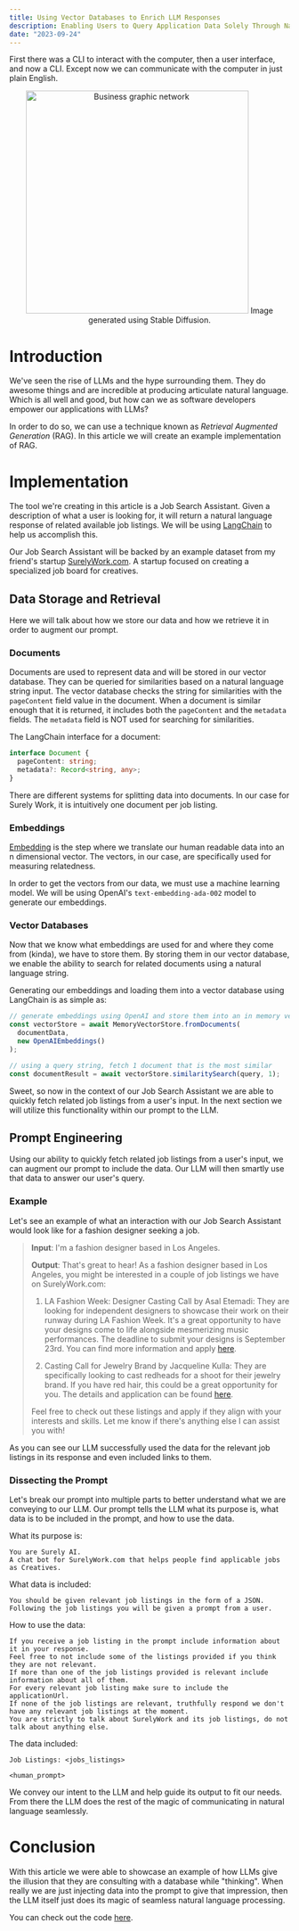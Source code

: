 ```yaml
---
title: Using Vector Databases to Enrich LLM Responses
description: Enabling Users to Query Application Data Solely Through Natural Language
date: "2023-09-24"
---
```


First there was a CLI to interact with the computer, then a user interface, and now a CLI.
Except now we can communicate with the computer in just plain English.

<p align="center">
  <img
    src="/cover-art-vector-db-llm.png"
    alt="Business graphic network"
    width="400"
  />
  Image generated using Stable Diffusion.
</p>

# Introduction

We've seen the rise of LLMs and the hype surrounding them. They do awesome things
and are incredible at producing articulate natural language. Which is all well and good, but
how can we as software developers empower our applications with LLMs?

In order to do so, we can use a technique known as _Retrieval Augmented Generation_ (RAG). In this
article we will create an example implementation of RAG.

# Implementation

The tool we're creating in this article is a Job Search Assistant. Given a description of
what a user is looking for, it will return a natural language response of related available
job listings. We will be using [LangChain](https://www.langchain.com/) to help us accomplish this.

Our Job Search Assistant will be backed by an example dataset from my friend's startup
[SurelyWork.com](https://SurelyWork.com). A startup focused on creating a specialized job board for creatives.

## Data Storage and Retrieval

Here we will talk about how we store our data and how we retrieve it in order to augment our prompt.

### Documents

Documents are used to represent data and will be stored in our vector database.
They can be queried for similarities based on a natural language string input.
The vector database checks the string for similarities with the `pageContent` field value in the document.
When a document is similar enough that it is returned, it includes both the `pageContent` and the `metadata` fields. The
`metadata` field is NOT used for searching for similarities.

The LangChain interface for a document:

```ts
interface Document {
  pageContent: string;
  metadata?: Record<string, any>;
}
```

There are different systems for splitting data into documents. In our case for Surely Work,
it is intuitively one document per job listing.

### Embeddings

[Embedding](https://platform.openai.com/docs/guides/embeddings/what-are-embeddings) is the step where we translate our human readable data into an n dimensional vector.
The vectors, in our case, are specifically used for measuring relatedness.

In order to get the vectors from our data, we must use a machine learning model. We will be using OpenAI's
`text-embedding-ada-002` model to generate our embeddings.

### Vector Databases

Now that we know what embeddings are used for and where they come from (kinda),
we have to store them. By storing them in our vector database, we enable the ability to
search for related documents using a natural language string.

Generating our embeddings and loading them into a vector database using LangChain is as simple as:

```ts
// generate embeddings using OpenAI and store them into an in memory vector database
const vectorStore = await MemoryVectorStore.fromDocuments(
  documentData,
  new OpenAIEmbeddings()
);

// using a query string, fetch 1 document that is the most similar
const documentResult = await vectorStore.similaritySearch(query, 1);
```

Sweet, so now in the context of our Job Search Assistant we are able to quickly
fetch related job listings from a user's input. In the next section we will
utilize this functionality within our prompt to the LLM.

## Prompt Engineering

Using our ability to quickly fetch related job listings from a user's input, we can
augment our prompt to include the data. Our LLM will then smartly
use that data to answer our user's query.

### Example

Let's see an example of what an interaction with our Job Search Assistant would look like for a fashion designer seeking a job.

> **Input**: I'm a fashion designer based in Los Angeles.
>
> **Output**:
> That's great to hear! As a fashion designer based in Los Angeles, you might be interested in a couple of job listings we have on SurelyWork.com:
>
> 1. LA Fashion Week: Designer Casting Call by Asal Etemadi: They are looking for independent designers to showcase their work on their runway during LA Fashion Week. It's a great opportunity to have your designs come to life alongside mesmerizing music performances. The deadline to submit your designs is September 23rd. You can find more information and apply [here](https://www.surelywork.com/listings/2cWnvuxmo4eBAwxSyktC).
>
> 2. Casting Call for Jewelry Brand by Jacqueline Kulla: They are specifically looking to cast redheads for a shoot for their jewelry brand. If you have red hair, this could be a great opportunity for you. The details and application can be found [here](https://www.surelywork.com/listings/XaLMQl5uSWiuwDjBXBGk).
>
> Feel free to check out these listings and apply if they align with your interests and skills. Let me know if there's anything else I can assist you with!

As you can see our LLM successfully used the data for the relevant job listings in its response and even included links to them.

### Dissecting the Prompt

Let's break our prompt into multiple parts to better understand what we are conveying to our LLM. Our prompt tells the LLM what
its purpose is, what data is to be included in the prompt, and how to use the data.

What its purpose is:

```
You are Surely AI.
A chat bot for SurelyWork.com that helps people find applicable jobs as Creatives.
```

What data is included:

```
You should be given relevant job listings in the form of a JSON.
Following the job listings you will be given a prompt from a user.
```

How to use the data:

```
If you receive a job listing in the prompt include information about it in your response.
Feel free to not include some of the listings provided if you think they are not relevant.
If more than one of the job listings provided is relevant include information about all of them.
For every relevant job listing make sure to include the applicationUrl.
If none of the job listings are relevant, truthfully respond we don't have any relevant job listings at the moment.
You are strictly to talk about SurelyWork and its job listings, do not talk about anything else.
```

The data included:

```
Job Listings: <jobs_listings>

<human_prompt>
```

We convey our intent to the LLM and help guide its output to fit our needs. From there
the LLM does the rest of the magic of communicating in natural language seamlessly.

# Conclusion

With this article we were able to showcase an example of how LLMs give the
illusion that they are consulting with a database while "thinking".
When really we are just injecting data into the prompt to give that impression,
then the LLM itself just does its magic of seamless natural language processing.

You can check out the code [here](https://github.com/ericvtheg/ai-job-search-assistant).
